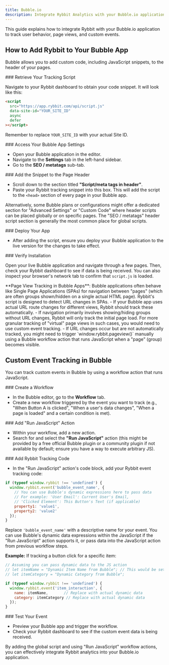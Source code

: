 ```yaml
---
title: Bubble.io
description: Integrate Rybbit Analytics with your Bubble.io application to track user behavior
---
```




This guide explains how to integrate Rybbit with your Bubble.io application to track user behavior, page views, and custom events.

## How to Add Rybbit to Your Bubble App

Bubble allows you to add custom code, including JavaScript snippets, to the header of your pages.

<Steps>
<Step>
### Retrieve Your Tracking Script

Navigate to your Rybbit dashboard to obtain your code snippet. It will look like this:

```html
<script
  src="https://app.rybbit.com/api/script.js"
  data-site-id="YOUR_SITE_ID"
  async
  defer
></script>
```
Remember to replace `YOUR_SITE_ID` with your actual Site ID.
</Step>

<Step>
### Access Your Bubble App Settings

-   Open your Bubble application in the editor.
-   Navigate to the **Settings** tab in the left-hand sidebar.
-   Go to the **SEO / metatags** sub-tab.
</Step>

<Step>
### Add the Snippet to the Page Header

-   Scroll down to the section titled **"Script/meta tags in header"**.
-   Paste your Rybbit tracking snippet into this box. This will add the script to the `<head>` section of every page in your Bubble app.

Alternatively, some Bubble plans or configurations might offer a dedicated section for "Advanced Settings" or "Custom Code" where header scripts can be placed globally or on specific pages. The "SEO / metatags" header script section is generally the most common place for global scripts.
</Step>

<Step>
### Deploy Your App

-   After adding the script, ensure you deploy your Bubble application to the live version for the changes to take effect.
</Step>

<Step>
### Verify Installation

Open your live Bubble application and navigate through a few pages. Then, check your Rybbit dashboard to see if data is being received. You can also inspect your browser's network tab to confirm that `script.js` is loaded.
</Step>
</Steps>

<Callout type="info">
  **Page View Tracking in Bubble Apps**: Bubble applications often behave like Single Page Applications (SPAs) for navigation between "pages" (which are often groups shown/hidden on a single actual HTML page). Rybbit's script is designed to detect URL changes in SPAs.
  - If your Bubble app uses actual URL route changes for different views, Rybbit should track these automatically.
  - If navigation primarily involves showing/hiding groups without URL changes, Rybbit will only track the initial page load. For more granular tracking of "virtual" page views in such cases, you would need to use custom event tracking.
  - If URL changes occur but are not automatically tracked, you might need to trigger `window.rybbit.pageview()` manually using a Bubble workflow action that runs JavaScript when a "page" (group) becomes visible.
</Callout>

## Custom Event Tracking in Bubble

You can track custom events in Bubble by using a workflow action that runs JavaScript.

<Steps>
<Step>
### Create a Workflow

-   In the Bubble editor, go to the **Workflow** tab.
-   Create a new workflow triggered by the event you want to track (e.g., "When Button A is clicked", "When a user's data changes", "When a page is loaded" and a certain condition is met).
</Step>

<Step>
### Add "Run JavaScript" Action

-   Within your workflow, add a new action.
-   Search for and select the **"Run JavaScript"** action (this might be provided by a free official Bubble plugin or a community plugin if not available by default; ensure you have a way to execute arbitrary JS).
</Step>

<Step>
### Add Rybbit Tracking Code

-   In the "Run JavaScript" action's code block, add your Rybbit event tracking code:

```javascript
if (typeof window.rybbit !== 'undefined') {
  window.rybbit.event('bubble_event_name', {
    // You can use Bubble's dynamic expressions here to pass data
    // For example: 'User Email': Current User's Email,
    // 'Clicked Element': This Button's Text (if applicable)
    property1: 'value1',
    property2: 'value2'
  });
}
```
Replace `'bubble_event_name'` with a descriptive name for your event. You can use Bubble's dynamic data expressions within the JavaScript if the "Run JavaScript" action supports it, or pass data into the JavaScript action from previous workflow steps.

**Example:** If tracking a button click for a specific item:
```javascript
// Assuming you can pass dynamic data to the JS action
// let itemName = "Dynamic Item Name from Bubble"; // This would be set by Bubble's dynamic data
// let itemCategory = "Dynamic Category from Bubble";

if (typeof window.rybbit !== 'undefined') {
  window.rybbit.event('item_interaction', {
    name: itemName,       // Replace with actual dynamic data
    category: itemCategory // Replace with actual dynamic data
  });
}
```
</Step>

<Step>
### Test Your Event

-   Preview your Bubble app and trigger the workflow.
-   Check your Rybbit dashboard to see if the custom event data is being received.
</Step>
</Steps>

By adding the global script and using "Run JavaScript" workflow actions, you can effectively integrate Rybbit analytics into your Bubble.io application.
